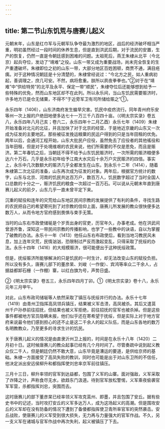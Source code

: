 ```yaml
---
---
---
```

title: 第二节山东饥荒与唐赛儿起义
---



元朝末年，山东是红巾军与元朝军队争夺最为激烈的地区，战后的经济破坏相当严重，明初虽然经过一段时间的休养生息，但是直到洪武后期，对于流民的安置，生产的恢复，仍然一直是令朝廷感到困难的问题。太祖死后，燕王朱棣从北平（今北京）起兵夺位，发动了“靖难”之役。山东一带又成为重要战场，尚未完全恢复的生产重遭破坏。朱棣即位之初的山东一带，大部分地区百姓困顿，商贾不通，满目疮痍。对于这种情况朝廷是十分清楚的，朱棣曾经说过：“今北方之民，如人重病初起，善调理之，庶几可安。不然，病将愈重。朕所以夙夜拳拳也。”②对于在“靖难”中“供给特劳”的北平及永平、保定一带“顺民”，朱棣夺位后还能够想到给予一些特殊的优免，然而山东地区却不在此列。所以永乐间，当山东饥民需要赈济时，许多地方已是仓无储粟，不得不“于近旁军卫有司所储给赈之”①。

永乐四年（1406），山东济南府发生蝗旱灾害。饥民中疫疠流行。同年青州府乐安等州一次上报的户绝田地便多达七十一万三千八百四十亩。（《明太宗实录》卷五八，永乐四年八月己亥；卷六二，永乐四年十二月乙酉）永乐七年（1409）朱棣开始准备对北元的北征，并且加快了对于北京的经营，于是地近京畿的山东又一次成为征发的主要地区。那些被征发挽运粮粟的民运户得到的只是当年田租的优免。两年以后，会通河工程开始，山东大批民户应役，虽然免去了应役者的其他徭役和当年田租，但是对于处境维艰的农民来说，他们所需要的不仅是恩免，而且是赈济。第二年春饥之后，当朝廷不得不给予山东饥民赈济时，一次所需的赈济粮便多达六十万石，几乎是永乐初年给予江南大水灾后十余万户灾民赈济的四倍。事实上，永乐中几次数额大的赈济几乎全都发生在山东。到永乐十二年（1414），随着朱棣第二次北征的准备，山东再次成为征发的对象。两年后，根据官方统计的数字，山东与北京、河南的饥民共达百万户，数百万人，饥民数字超过了当时全国人口总数的十分之一，赈济饥民的粮食一次超过一百万石。可以说从元朝末年直到唐赛儿起义的前夕，山东几乎一直未曾平定下来。

沉重的赋役和连年的灾荒给山东地区民间宗教的发展提供了有利的条件，寻找生路的农民把自己的希望寄托到了对宗教的信仰上面，唐赛儿所发展的教众很快便多达数万人，从而令地方官府感到畏惧与束手无策。

当时的山东右市政使储埏是个岁贡出身的官吏，历官年久，办事老成。他在洪武间曾游齐鲁，深知这一带民间宗教的传播影响，也学了一些教中的诀语，自以为掌握了破教的办法。永乐十一年（1413）他任山东右布政使后，看到当地习教民风未息，加上连年灾荒，民情汹汹，恐限制过严反而激起变乱，只得采取了抚绥的办法。永乐十四年（1416）的大规模赈济，很可能便出于这种抚绥政策。

但是，抚绥赈济所能够解决的只是饥民的一时生计，却无法改变山东的赋役负担。所以没有多久，唐赛儿部下的董彦杲、刘峻（一作俊）、宾鸿等率众二干余人，占据益都卸石栅（一作棚）寨，以红白旗为号，声势日盛。

②《明太宗实录》卷五三，永乐四年四月丁卯。①《明太宗实录》卷十八，永乐元年三月甲午。

对此，山东布政司储埏等人依然采取了镇压与抚绥并行的办法。永乐十七年（1419）由青州卫指挥高凤领兵镇压，结果被义军击溃，高凤被杀。其后又遣莒州千户孙恭前往招抚，但结果也被义军拒绝，前往招抚的官军也被杀掉。但是这些事件都被地方官员隐瞒未报，他们似乎还在寄希望于抚绥，但是实际上对于地方官府来说最令他们感到担心的还不止是这二千余人的起义队伍，而是山东各地的数万名明教教众，乃至更多的寻求生计的饥民。

关于唐赛儿起义的情况是由直隶沂州卫上报的，时间是在永乐十八年（1420）二月初十日。这时候唐赛儿的教众起事已经有几个月时间了。尽管奏疏中说到起义教众仅二千人，但是朝廷仍然不敢大意，山东毕竟是漕运的要道，是供给京师的基础。朱棣一方面接受了高凤失败的教训，同时也可能是出于对山东卫所的不信任，他决定派出安远侯柳升和都指挥使刘忠率京军前往镇压。

三月十三日，柳升率领的官军到达益都，包围了义军的山寨。面对强敌，义军采取了诈降之计，声称食尽无水，欲趋东门汲道。待到官军放松警惕，义军乘夜偷袭官军军营，杀都指挥刘忠，突围而去。

这时唐赛儿的部下董彦杲已经率领义军攻克莒州、即墨，并且包围了安丘。据有些史书中的记述，当时攻打安丘的义军多达万人，成为这场起义的高潮。但是围攻安丘的义军却在没有防备的情况下遭到了备倭都指挥使卫青所率官军的突然袭击。安丘战败，使唐赛儿的义军受到很大损失，无力再与力量强大的官军作战。不久，另一支义军在诸城与官军作战中再次失利，起义被镇压了下去。